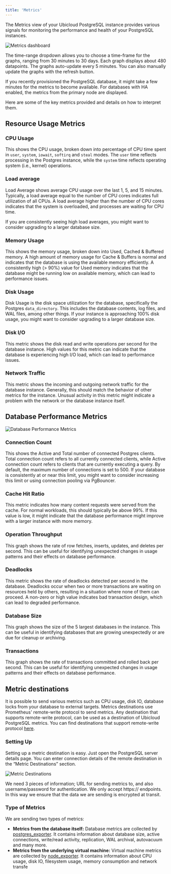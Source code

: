 ```yaml
---
title: 'Metrics'
---
```


The Metrics view of your Ubicloud PostgreSQL instance provides various signals
for monitoring the performance and health of your PostgreSQL instances.

![Metrics dashboard](/managed-postgresql/metrics-1-screenshot.png)

The time-range dropdown allows you to choose a time-frame for the graphs,
ranging from 30 minutes to 30 days. Each graph displays about 480 datapoints.
The graphs auto-update every 5 minutes. You can also manually update the graphs
with the refresh button.

If you recently provisioned the PostgreSQL database, it might take a few minutes
for the metrics to become available. For databases with HA enabled, the metrics
from the primary node are displayed.

Here are some of the key metrics provided and details on how to interpret them.

## Resource Usage Metrics

### CPU Usage

This shows the CPU usage, broken down into percentage of CPU time
spent in `user`, `system`, `iowait`, `softirq` and `steal` modes. The `user` time
reflects processing in the Postgres instance, while the `system` time reflects
operating system (i.e., kernel) operations.

### Load average

Load Average shows average CPU usage over the last 1, 5, and 15 minutes.
Typically, a load average equal to the number of CPU cores indicates full
utilization of all CPUs. A load average higher than the number of CPU cores
indicates that the system is overloaded, and processes are waiting for CPU time.

If you are consistently seeing high load averages, you might want to consider
upgrading to a larger database size.

### Memory Usage

This shows the memory usage, broken down into Used, Cached & Buffered memory. A
high amount of memory usage for Cache & Buffers is normal and indicates that the
database is using the available memory efficiently. A consistently high (> 90%)
value for Used memory indicates that the database might be running low on
available memory, which can lead to performance issues.

### Disk Usage

Disk Usage is the disk space utilization for the database, specifically the
Postgres `data_directory`. This includes the database contents, log files, and
WAL files, among other things. If your instance is approaching 100% disk usage,
you might want to consider upgrading to a larger database size.

### Disk I/O

This metric shows the disk read and write operations per second for the database
instance. High values for this metric can indicate that the database is
experiencing high I/O load, which can lead to performance issues.

### Network Traffic

This metric shows the incoming and outgoing network traffic for the database
instance. Generally, this should match the behavior of other metrics for the
instance. Unusual activity in this metric might indicate a problem with the
network or the database instance itself.

## Database Performance Metrics

![Database Performance Metrics](/managed-postgresql/metrics-2-screenshot.png)

### Connection Count

This shows the Active and Total number of connected Postgres clients. Total
connection count refers to all currently connected clients, while Active
connection count refers to clients that are currently executing a query. By
default, the maximum number of connections is set to 500. If your database is
consistently at or near this limit, you might want to consider increasing this
limit or using connection pooling via PgBouncer.

### Cache Hit Ratio

This metric indicates how many content requests were served from the cache. For
normal workloads, this should typically be above 99%. If this value is low, it
might indicate that the database performance might improve with a larger
instance with more memory.

### Operation Throughput

This graph shows the rate of row fetches, inserts, updates, and deletes per
second. This can be useful for identifying unexpected changes in usage patterns
and their effects on database performance.

### Deadlocks

This metric shows the rate of deadlocks detected per second in the database.
Deadlocks occur when two or more transactions are waiting on resources held by
others, resulting in a situation where none of them can proceed. A non-zero or
high value indicates bad transaction design, which can lead to degraded
performance.

### Database Size

This graph shows the size of the 5 largest databases in the instance. This can
be useful in identifying databases that are growing unexpectedly or are due for
cleanup or archiving.

### Transactions

This graph shows the rate of transactions committed and rolled back per second.
This can be useful for identifying unexpected changes in usage patterns and
their effects on database performance.


## Metric destinations

It is possible to send various metrics such as CPU usage, disk IO, database
locks from your database to external targets. Metrics destinations use
Prometheus' remote-write protocol to send metrics. Any destination that supports
remote-write protocol, can be used as a destination of Ubicloud PostgreSQL
metrics. You can find destinations that support remote-write protocol
[here](https://prometheus.io/docs/operating/integrations/#remote-endpoints-and-storage).

### Setting Up
Setting up a metric destination is easy. Just open the PostgreSQL server details
page. You can enter connection details of the remote destination in the “Metric
Destinations” section.

![Metric Destinations](/managed-postgresql/metric-destinations-1.png)

We need 3 pieces of information; URL for sending metrics to, and also
username/password for authentication. We only accept https:// endpoints. In this
way we ensure that the data we are sending is encrypted at transit.

### Type of Metrics

We are sending two types of metrics:
- **Metrics from the database itself:** Database metrics are collected by
[postgres_exporter](https://github.com/prometheus-community/postgres_exporter).
It contains information about database size, active connections, write/read
activity, replication, WAL archival, autovacuum and many more.
- **Metrics from the underlying virtual machine:** Virtual machine metrics are
collected by [node_exporter](https://github.com/prometheus/node_exporter). It
contains information about CPU usage, disk IO, filesystem usage, memory
consumption and network transfe